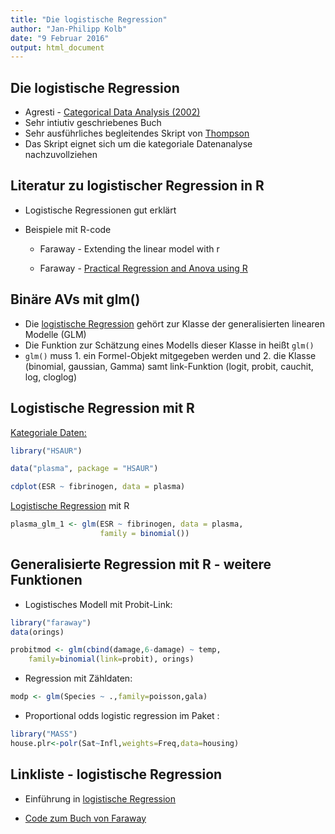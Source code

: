 ```yaml
---
title: "Die logistische Regression"
author: "Jan-Philipp Kolb"
date: "9 Februar 2016"
output: html_document
---
```


## Die logistische Regression

- Agresti - [Categorical Data Analysis
 (2002)](https://mathdept.iut.ac.ir/sites/mathdept.iut.ac.ir/files/AGRESTI.PDF)
-  Sehr intiutiv geschriebenes Buch
-  Sehr ausführliches begleitendes Skript von [Thompson](http://statweb.stanford.edu/~owen/courses/306a/Splusdiscrete2.pdf)
-  Das Skript eignet sich um die kategoriale Datenanalyse nachzuvollziehen

## Literatur zu logistischer Regression in R

-  Logistische Regressionen gut erklärt
-  Beispiele mit R-code

    - Faraway - Extending the linear model with r

    - Faraway - [Practical Regression and Anova using R](https://cran.r-project.org/doc/contrib/Faraway-PRA.pdf)
    
    
## Binäre AVs mit glm()

-  Die [logistische Regression](http://data.princeton.edu/R/glms.html) gehört zur Klasse der generalisierten linearen Modelle (GLM)
-  Die Funktion zur Schätzung eines Modells dieser Klasse in heißt `glm()`
-  `glm()` muss 1. ein Formel-Objekt mitgegeben werden und 2. die Klasse (binomial, gaussian, Gamma) samt link-Funktion (logit, probit, cauchit, log, cloglog)

## Logistische Regression mit R

[Kategoriale Daten: ](http://homepage.univie.ac.at/herbert.nagel/KategorialeDaten.pdf)

```r
library("HSAUR")

data("plasma", package = "HSAUR")

cdplot(ESR ~ fibrinogen, data = plasma)
```

[Logistische Regression](http://ww2.coastal.edu/kingw/statistics/R-tutorials/logistic.html) mit R

```r
plasma_glm_1 <- glm(ESR ~ fibrinogen, data = plasma, 
                    family = binomial())
```

## Generalisierte Regression mit R - weitere Funktionen

- Logistisches Modell mit Probit-Link:

```r
library("faraway")
data(orings)

probitmod <- glm(cbind(damage,6-damage) ~ temp, 
	family=binomial(link=probit), orings)
```

- Regression mit Zähldaten:

```r
modp <- glm(Species ~ .,family=poisson,gala)
```

- Proportional odds logistic regression im Paket \R{library(MASS)}:

```r
library("MASS")
house.plr<-polr(Sat~Infl,weights=Freq,data=housing)
```

## Linkliste - logistische Regression

-  Einführung in [logistische Regression](http://ww2.coastal.edu/kingw/statistics/R-tutorials/logistic.html)

-  [Code zum Buch von Faraway](http://www.maths.bath.ac.uk/~jjf23/ELM/scripts/binary.R)
